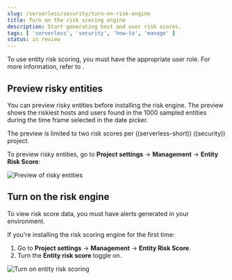 ```yaml
---
slug: /serverless/security/turn-on-risk-engine
title: Turn on the risk scoring engine
description: Start generating host and user risk scores.
tags: [ 'serverless', 'security', 'how-to', 'manage' ]
status: in review
---
```


<DocBadge template="technical preview" />

<DocCallOut title="Requirements">
To use entity risk scoring, you must have the appropriate user role. For more information, refer to <DocLink slug="/serverless/security/ers-requirements" />.
</DocCallOut>

## Preview risky entities

You can preview risky entities before installing the risk engine. The preview shows the riskiest hosts and users found in the 1000 sampled entities during the time frame selected in the date picker.

<DocCallOut title="Note">
The preview is limited to two risk scores per ((serverless-short)) ((security)) project.
</DocCallOut>

To preview risky entities, go to **Project settings** → **Management** → **Entity Risk Score**:

![Preview of risky entities](../images/turn-on-risk-engine/preview-risky-entities.png)

## Turn on the risk engine

<DocCallOut title="Note">
To view risk score data, you must have alerts generated in your environment.
</DocCallOut>

If you're installing the risk scoring engine for the first time:

1. Go to **Project settings** → **Management** → **Entity Risk Score**.
1. Turn the **Entity risk score** toggle on.

![Turn on entity risk scoring](../images/turn-on-risk-engine/turn-on-risk-engine.png)
